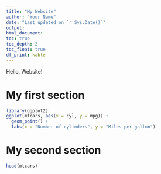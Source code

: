 ```yaml
---
title: "My Website"
author: "Your Name"
date: "Last updated on `r Sys.Date()`"
output:
html_document:
toc: true
toc_depth: 2
toc_float: true
df_print: kable
---
```


<!--
Comments in HTML are like this! 
-->


Hello, Website!

# My first section

```r
library(ggplot2)
ggplot(mtcars, aes(x = cyl, y = mpg)) +
  geom_point() +
  labs(x = "Number of cylinders", y = "Miles per gallon")
```


# My second section

```r
head(mtcars)
```
